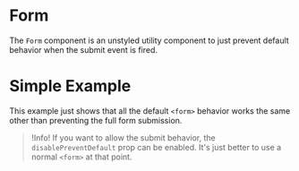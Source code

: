 # Form

The `Form` component is an unstyled utility component to just prevent default
behavior when the submit event is fired.

# Simple Example

This example just shows that all the default `<form>` behavior works the same other
than preventing the full form submission.

> !Info! If you want to allow the submit behavior, the `disablePreventDefault`
> prop can be enabled. It's just better to use a normal `<form>` at that point.

```demo source="./SimpleExample.tsx"

```
